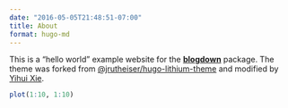 ```yaml
---
date: "2016-05-05T21:48:51-07:00"
title: About
format: hugo-md
---
```


This is a "hello world" example website for the [**blogdown**](https://github.com/rstudio/blogdown) package. The theme was forked from [@jrutheiser/hugo-lithium-theme](https://github.com/jrutheiser/hugo-lithium-theme) and modified by [Yihui Xie](https://github.com/yihui/hugo-lithium).

```r
plot(1:10, 1:10)
```